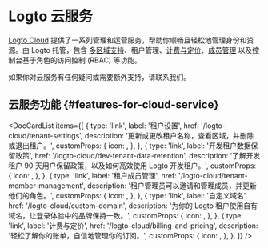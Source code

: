 
# Logto 云服务

[Logto Cloud](https://cloud.logto.io) 提供了一系列管理和运营服务，帮助你顺畅且轻松地管理身份和资源。由 Logto 托管，包含 [多区域支持](/logto-cloud/tenant-settings#tenant-region)、租户管理、[计费与定价](/logto-cloud/billing-and-pricing)、[成员管理](/logto-cloud/tenant-member-management) 以及控制台基于角色的访问控制 (RBAC) 等功能。

如果你对云服务有任何疑问或需要额外支持，请联系我们。

## 云服务功能 \{#features-for-cloud-service}

<DocCardList
  items={[
    {
      type: 'link',
      label: '租户设置',
      href: '/logto-cloud/tenant-settings',
      description: '更新或更改租户名称，查看区域，并删除或退出租户。',
      customProps: {
        icon: <TenantSettings />,
      },
    },
    {
      type: 'link',
      label: '开发租户数据保留政策',
      href: '/logto-cloud/dev-tenant-data-retention',
      description: '了解开发租户 90 天用户保留政策，以及如何高效使用 Logto 开发租户。',
      customProps: {
        icon: <Developer />,
      },
    },
    {
      type: 'link',
      label: '租户成员管理',
      href: '/logto-cloud/tenant-member-management',
      description: '租户管理员可以邀请和管理成员，并更新他们的角色。',
      customProps: {
        icon: <TenantMemberManagement />,
      },
    },
    {
      type: 'link',
      label: '自定义域名',
      href: '/logto-cloud/custom-domain',
      description: '为你的 Logto 租户使用自有域名，让登录体验中的品牌保持一致。',
      customProps: {
        icon: <CustomDomains />,
      },
    },
    {
      type: 'link',
      label: '计费与定价',
      href: '/logto-cloud/billing-and-pricing',
      description: '轻松了解你的账单，自信地管理你的订阅。',
      customProps: {
        icon: <PricingAndBilling />,
      },
    },
  ]}
/>

